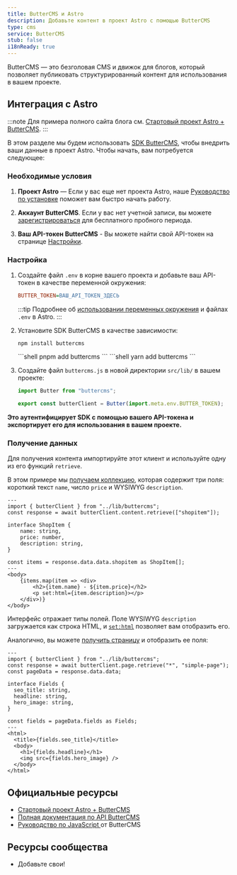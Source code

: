 ```yaml
---
title: ButterCMS и Astro
description: Добавьте контент в проект Astro с помощью ButterCMS
type: cms
service: ButterCMS
stub: false
i18nReady: true
---
```




ButterCMS — это безголовая CMS и движок для блогов, который позволяет публиковать структурированный контент для использования в вашем проекте.

## Интеграция с Astro

:::note
Для примера полного сайта блога см. [Стартовый проект Astro + ButterCMS](https://buttercms.com/starters/astro-starter-project/).
:::

В этом разделе мы будем использовать [SDK ButterCMS](https://www.npmjs.com/package/buttercms), чтобы внедрить ваши данные в проект Astro. 
Чтобы начать, вам потребуется следующее:

### Необходимые условия

1. **Проект Astro** — Если у вас еще нет проекта Astro, наше [Руководство по установке](/ru/install/auto/) поможет вам быстро начать работу.

2. **Аккаунт ButterCMS**. Если у вас нет учетной записи, вы можете [зарегистрироваться](https://buttercms.com/join/) для бесплатного пробного периода.

3. **Ваш API-токен ButterCMS** - Вы можете найти свой API-токен на странице [Настройки](https://buttercms.com/settings/).

### Настройка

1. Создайте файл `.env` в корне вашего проекта и добавьте ваш API-токен в качестве переменной окружения:

    ```ini title=".env"
    BUTTER_TOKEN=ВАШ_API_TOKEN_ЗДЕСЬ
    ```

    :::tip
    Подробнее об [использовании переменных окружения](/ru/guides/environment-variables/) и файлах `.env` в Astro.
    :::

2. Установите SDK ButterCMS в качестве зависимости:
    <PackageManagerTabs>
      <Fragment slot="npm">
      ```shell
      npm install buttercms
      ```
      </Fragment>
      <Fragment slot="pnpm">
      ```shell
      pnpm add buttercms
      ```
      </Fragment>
      <Fragment slot="yarn">
      ```shell
      yarn add buttercms
      ```
      </Fragment>
    </PackageManagerTabs>

3. Создайте файл `buttercms.js` в новой директории `src/lib/` в вашем проекте:

    ```js title="src/lib/buttercms.js"
    import Butter from "buttercms";

    export const butterClient = Butter(import.meta.env.BUTTER_TOKEN);
    ```

**Это аутентифицирует SDK с помощью вашего API-токена и экспортирует его для использования в вашем проекте.**

### Получение данных
Для получения контента импортируйте этот клиент и используйте одну из его функций `retrieve`. 

В этом примере мы [получаем коллекцию](https://buttercms.com/docs/api/#retrieve-a-collection), которая содержит три поля: короткий текст `name`, число `price` и WYSIWYG `description`. 

```astro title="src/pages/ShopItem.astro"
---
import { butterClient } from "../lib/buttercms";
const response = await butterClient.content.retrieve(["shopitem"]);

interface ShopItem {
	name: string,
	price: number,
	description: string,
}

const items = response.data.data.shopitem as ShopItem[];
---
<body>
	{items.map(item => <div>
		<h2>{item.name} - ${item.price}</h2>
		<p set:html={item.description}></p>
	</div>)}
</body>
```

Интерфейс отражает типы полей. Поле WYSIWYG `description` загружается как строка HTML, и [`set:html`](/ru/reference/directives-reference/#sethtml) позволяет вам отобразить его.

Аналогично, вы можете [получить страницу](https://buttercms.com/docs/api/#get-a-single-page) и отобразить ее поля:


```astro title="src/pages/ShopItem.astro"
---
import { butterClient } from "../lib/buttercms";
const response = await butterClient.page.retrieve("*", "simple-page");
const pageData = response.data.data;

interface Fields {
  seo_title: string,
  headline: string,
  hero_image: string,
}

const fields = pageData.fields as Fields;
---
<html>
  <title>{fields.seo_title}</title>
  <body>
    <h1>{fields.headline}</h1>
    <img src={fields.hero_image} />
  </body>
</html>
```

## Официальные ресурсы

- [Стартовый проект Astro + ButterCMS](https://buttercms.com/starters/astro-starter-project/)
- [Полная документация по API ButterCMS](https://buttercms.com/docs/api/)
- [Руководство по JavaScript ](https://buttercms.com/docs/api-client/javascript/) от ButterCMS

## Ресурсы сообщества 
- Добавьте свои!